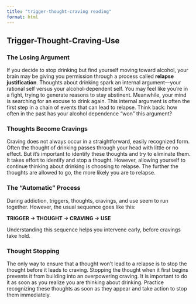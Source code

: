 ```yaml
---
title: "trigger-thought-craving reading"
format: html
---
```


## Trigger-Thought-Craving-Use

### The Losing Argument

If you decide to stop drinking but find yourself moving toward alcohol, your brain may be giving you permission through a process called **relapse justification**. Thoughts about drinking spark an internal argument—your rational self versus your alcohol-dependent self. You may feel like you’re in a fight, trying to generate reasons to stay abstinent. Meanwhile, your mind is searching for an excuse to drink again. This internal argument is often the first step in a chain of events that can lead to relapse. Think back: how often in the past has your alcohol dependence “won” this argument?

### Thoughts Become Cravings

Craving does not always occur in a straightforward, easily recognized form. Often the thought of drinking passes through your head with little or no effect. But it’s important to identify these thoughts and try to eliminate them. It takes effort to identify and stop a thought. However, allowing yourself to continue thinking about drinking is choosing to relapse. The further the thoughts are allowed to go, the more likely you are to relapse.

### The “Automatic” Process

During addiction, triggers, thoughts, cravings, and use seem to run together. However, the usual sequence goes like this:

**TRIGGER → THOUGHT → CRAVING → USE**

Understanding this sequence helps you intervene early, before cravings take hold.

### Thought Stopping

The only way to ensure that a thought won’t lead to a relapse is to stop the thought before it leads to craving. Stopping the thought when it first begins prevents it from building into an overpowering craving. It is important to do it as soon as you realize you are thinking about drinking. Practice recognizing these thoughts as soon as they appear and take action to stop them immediately.
